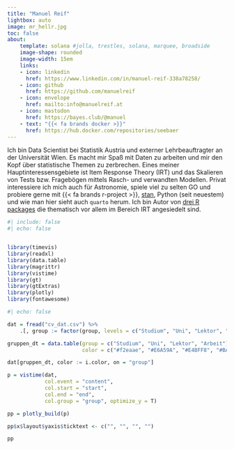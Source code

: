 ```yaml
---
title: "Manuel Reif"
lightbox: auto
image: mr_hellr.jpg
toc: false
about: 
    template: solana #jolla, trestles, solana, marquee, broadside
    image-shape: rounded
    image-width: 15em
    links:
    - icon: linkedin
      href: https://www.linkedin.com/in/manuel-reif-338a78258/
    - icon: github
      href: https://github.com/manuelreif
    - icon: envelope
      href: mailto:info@manuelreif.at
    - icon: mastodon
      href: https://bayes.club/@manuel
    - text: "{{< fa brands docker >}}"
      href: https://hub.docker.com/repositories/seebaer
---
```




Ich bin Data Scientist bei Statistik Austria und externer Lehrbeauftragter
an der Universität Wien. Es macht mir Spaß mit Daten zu arbeiten und 
mir den Kopf über statistische Themen zu zerbrechen. Eines meiner
Hauptinteressensgebiete ist Item Response Theory (IRT) und das Skalieren
von Tests bzw. Fragebögen mittels Rasch- und verwandten Modellen.
Privat interessiere ich mich auch für Astronomie, spiele viel zu selten GO
und probiere gerne mit {{< fa brands r-project >}}, [stan](https://mc-stan.org/), 
Python (seit neuestem) und wie man hier sieht 
auch `quarto` herum. Ich bin Autor von [drei R packages](pkgs.qmd) die 
thematisch vor allem im Bereich IRT angesiedelt sind.


```r
#| include: false
#| echo: false


library(timevis)
library(readxl)
library(data.table)
library(magrittr)
library(vistime)
library(gt)
library(gtExtras)
library(plotly)
library(fontawesome)
```


```r
#| echo: false

dat = fread("cv_dat.csv") %>%
    .[, group := factor(group, levels = c("Studium", "Uni", "Lektor", "Arbeit"))]

gruppen_dt = data.table(group = c("Studium", "Uni", "Lektor", "Arbeit"),
                        color = c("#f2eaae", "#E6A59A", "#E4BFF8", "#BAC1F4"))

dat[gruppen_dt, color := i.color, on = "group"]

p = vistime(dat,
            col.event = "content",
            col.start = "start",
            col.end = "end",
            col.group = "group", optimize_y = T)

pp = plotly_build(p)

pp$x$layout$yaxis$ticktext <- c("", "", "", "")

pp
```






